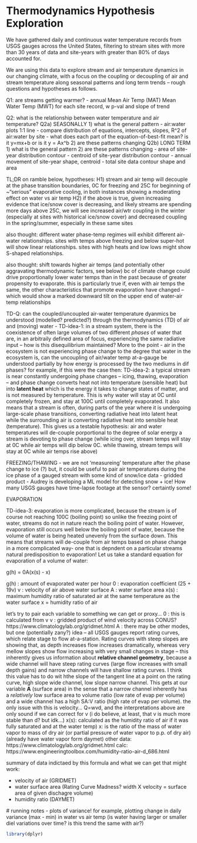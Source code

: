 # Thermodynamics Hypothesis Exploration

We have gathered daily and continuous water temperature records from USGS gauges across the United States, filtering to stream sites with more than 30 years of data and site-years with greater than 80% of days accounted for.

We are using this data to explore stream and air temperature dynamics in our changing climate, with a focus on the coupling or decoupling of air and stream temperature along seasonal patterns and long term trends -- rough questions and hypotheses as follows.

Q1: are streams getting warmer?
    - annual Mean Air Temp (MAT) Mean Water Temp (MWT) for each site record, w p-val and slope of trend
    
Q2: what is the relationship between water temperature and air temperature?
    Q2a) SEASONALLY 
        1) what is the general pattern
            - air:water plots 1:1 line 
            - compare distribution of equations, intercepts, slopes, R^2 of air:water by site 
            - what does each part of the equation-of-best-fit mean? is it y=mx+b or is it y = Ax^b
        2) are these patterns changing
    Q2b) LONG TERM
        1) what is the general pattern
        2) are these patterns changing
            - area of site-year distribution contour
            - centroid of site-year distribution contour
            - annual movement of site-year shape, centroid
            - total site data contour shape and area
            
            
TL;DR on ramble below, hypotheses:
    H1) stream and air temp will decouple at the phase transition boundaries, 0C for freezing and 25C for beginning of ~"serious" evaporative cooling, in both instances showing a moderating effect on water vs air temp
    H2) if the above is true, given increasing evidence that ice/snow cover is decreasing, and likely streams are spending more days above 25C, we will see increased air/wtr coupling in the winter (especially at sites with historical ice/snow cover) and decreased coupling in the spring/summer, especially in these same sites
    
 also thought: different water phase-temp regimes will exhibit different air-water relationships. sites with temps above freezing and below super-hot will show linear relationships. sites with high heats and low lows might show S-shaped relationships.    
 
 also thought: shift towards higher air temps (and potentially other aggravating thermodynamic factors, see below) bc of climate change could drive proportionally lower water temps than in the past because of greater propensity to evaporate. this is particularly true if, even with air temps the same, the other characteristics that promote evaporation have changed -- which would show a marked downward tilt on the upper end of water-air temp relationships

TD-Q: can the coupled/uncoupled air-water temperature dyanmics be understood (modelled? predicted?) through the thermodynamics (TD) of air and (moving) water
   - TD-idea-1: in a stream system, there is the coexistence of often large volumes of two different *phases* of water that are, in an arbitraily defined area of focus, experiencing the same radiative input -- how is this disequilibrium maintained? More to the point - air in the ecosystem is not experiencing phase change to the degree that water in the ecosystem is, can the uncoupling of air/water temp at-a-gauge be understood partially by how energy is processed by the two mediums in dif phases? for example, if this were the case then:
   TD-idea-2: a typical stream is near constantly undergoing phase changes -- icing, thawing, evaporation -- and phase change converts heat not into temperature (sensible heat) but into **latent heat** which is the energy it takes to change states of matter, and is not measured by temperature. This is why water will stay at 0C until completely frozen, and stay at 100C until completely evaporated. It also means that a stream is often, during parts of the year where it is undergoing large-scale phase transitions, converting radiative heat into latent heat while the surrounding air is converting radiative heat into sensible heat (temperature). This gives us a testable hypothesis: air and water temperatures will de-couple porportional to the degree of solar energy a stream is devoting to phase change (while icing over, stream temps will stay at 0C while air temps will dip below 0C. while thawing, stream temps will stay at 0C while air temps rise above) 
   
   FREEZING/THAWING
   - we are not 'measureing' temperature after the phase change to ice (?) but, it could be useful to pair air temperatures during the ice phase of a gauged stream with some kind of snow/ice data
     - gridded product
     - Audrey is developing a ML model for detecting snow + ice! How many USGS gauges have time-lapse footage at the sensor? certaintly some!
   
   EVAPORATION
   
   TD-idea-3: evaporation is more complicated, because the stream is of course not reaching 100C (boiling point) so unlike the freezing point of water, streams do not in nature reach the boiling point of water. However, evaporation still occurs well below the boiling point of water, because the volume of water is being heated unevenly from the surface down. This means that streams will de-couple from air temps based on phase change in a more complicated way- one that is depndent on a particular streams natural predisposition to evaporation! Let us take a standard equation for evaporation of a volume of water:
   
  g(h) = 0A(x(s) - x)
  
  g(h) : amount of evaporated water per hour
  0 : evaporation coefficient (25 + 19v)
  v : velocity of air above water surface
  A : water surface area
  x(s) : maximum humidity ratio of saturated air at the same temperature as the water surface
  x = humidity ratio of air
  
  let's try to pair each variable to something we can get or proxy...
  0 : this is calculated from v
  v : gridded product of wind velocity across CONUS? https://www.climatologylab.org/gridmet.html
  A : there may be other modes, but one (potentially zany?) idea -- all USGS gauges report rating curves, which relate stage to flow at-a-station. Rating curves with steep slopes are showing that, as depth increases flow increases dramatically, whereas very mellow slopes show flow increasing with very small changes in stage -- this inherently gives us information about **relative channel geometry**, because a wide channel will have steep rating curves (large flow increases with small depth gains) and narrow channels will have shallow rating curves. I think this value has to do wit hthe slope of the tangent line at a point on the rating curve, high slope wide channel, low slope narrow channel. This gets at our variable **A** (surface area) in the sense that a narrow channel inherently has a *relatively* low surface area to volume ratio (low rate of evap per volume) and a wide channel has a high SA:V ratio (high rate of evap per volume). the only issue with this is velocity... Q=wvd, and the interpretations above are only sound if we can correct for v (i do believe, at least, that v is much more stable than d? but idk...)
  x(s): calculated as the humidity ratio of air if it was fully saturated and at the water temp)
  x: is the ratio of the mass of water vapor to mass of dry air (or partial pressure of water vapor to p.p. of dry air) (already have water vapor form daymet) other data: https://www.climatologylab.org/gridmet.html calc: https://www.engineeringtoolbox.com/humidity-ratio-air-d_686.html
  
  
  summary of data indictaed by this formula and what we can get that might work:
  
  - velocity of air (GRIDMET)
  - water surface area (Rating Curve Madness? width X velocity = surface area of given dischagre volume)
  - humidity ratio (DAYMET)
  
  
  # running notes
  - plots of variance! for example, plotting change in daily variance (max - min) in water vs air temp (is water having larger or smaller diel variations over time? is this trend the same with air?)

```r
library(dplyr)


```

